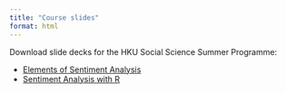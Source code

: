 ```yaml
---
title: "Course slides"
format: html 
---
```



Download slide decks for the HKU Social Science Summer Programme:

::: {.callout-note}
- [Elements of Sentiment Analysis](https://raw.githubusercontent.com/kwan-MSDA/HKU_Summer_Programme/main/docs/Hands_on_Workshop_Sentiment_Analysis_finalized2.html)
- [Sentiment Analysis with R](Workshop_Sentiment_Analysis_R.html)

:::
